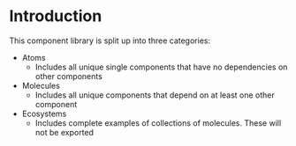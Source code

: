 
<Meta title="Introduction" />

# Introduction

This component library is split up into three categories:

- Atoms
  - Includes all unique single components that have no dependencies on other components
- Molecules
  - Includes all unique components that depend on at least one other component
- Ecosystems
  - Includes complete examples of collections of molecules. These will not be exported
